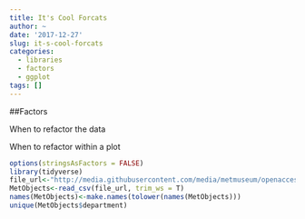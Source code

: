 ```yaml
---
title: It's Cool Forcats
author: ~
date: '2017-12-27'
slug: it-s-cool-forcats
categories:
  - libraries
  - factors
  - ggplot
tags: []
---
```


##Factors


When to refactor the data

When to refactor within a plot
```r
options(stringsAsFactors = FALSE)
library(tidyverse)
file_url<-"http://media.githubusercontent.com/media/metmuseum/openaccess/master/MetObjects.csv"
MetObjects<-read_csv(file_url, trim_ws = T)
names(MetObjects)<-make.names(tolower(names(MetObjects)))
unique(MetObjects$department)
```

